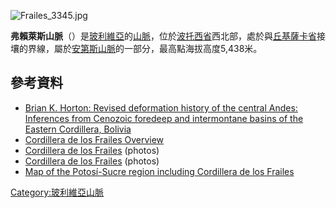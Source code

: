 [[Image:Frailes_3345.jpg|right]]
{{Coord|19|35|S|66|25|W|display=title}}

'''弗賴萊斯山脈'''（{{Lang-es|Cordillera de los Frailes}}）是[[玻利維亞|玻利維亞]]的[[山脈|山脈]]，位於[[波托西省|波托西省]]西北部，處於與[[丘基薩卡省|丘基薩卡省]]接壤的界線，屬於[[安第斯山脈|安第斯山脈]]的一部分，最高點海拔高度5,438米。

==參考資料==
{{Wikivoyage|弗賴萊斯山脈}}
* [http://www.geo.utexas.edu/faculty/horton/pdfs/Horton_Bolivia_TTX_2005.pdf Brian K. Horton: Revised deformation history of the central Andes: Inferences from Cenozoic foredeep and intermontane basins of the Eastern Cordillera, Bolivia] {{Wayback|url=http://www.geo.utexas.edu/faculty/horton/pdfs/Horton_Bolivia_TTX_2005.pdf |date=20160524155747 }}
* [http://www.vivatravelguides.com/south-america/bolivia/central-highlands/cordillera-de-los-frailes/cordillera-de-los-frailes-overview/ Cordillera de los Frailes Overview] {{Wayback|url=http://www.vivatravelguides.com/south-america/bolivia/central-highlands/cordillera-de-los-frailes/cordillera-de-los-frailes-overview/ |date=20140718094940 }}
* [http://www.flickr.com/photos/52703774@N03/sets/72157624564154417/with/4875708621/ Cordillera de los Frailes] {{Wayback|url=http://www.flickr.com/photos/52703774@N03/sets/72157624564154417/with/4875708621/ |date=20151127110650 }} (photos)
* [http://www.travelblog.org/South-America/Bolivia/Chuquisaca-Department/Cordillera-de-los-Frailes-/blog-744919.html Cordillera de los Frailes] {{Wayback|url=http://www.travelblog.org/South-America/Bolivia/Chuquisaca-Department/Cordillera-de-los-Frailes-/blog-744919.html |date=20160130074013 }} (photos)
* [http://www.lib.utexas.edu/maps/jog/latin_america/se-20-13-sucre-bolivia-2001.pdf Map of the Potosí-Sucre region including Cordillera de los Frailes] {{Wayback|url=http://www.lib.utexas.edu/maps/jog/latin_america/se-20-13-sucre-bolivia-2001.pdf |date=20160304123738 }}

{{Bolivia-geo-stub}}
[[Category:玻利維亞山脈|Category:玻利維亞山脈]]